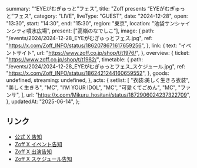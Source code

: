   summary: "“EYEがむぎゅっと”フェス",
  title: "Zoff presents “EYEがむぎゅっと”フェス",
  category: "LIVE",
  liveType: "GUEST",
  date: "2024-12-28",
  open: "13:30",
  start: "14:30",
  end: "15:30",
  region: "東京",
  location: "池袋サンシャインシティ噴水広場",
  present: ["高嶺のなでしこ"],
  image: {
    path: "/events/2024/2024-12-28_EYEがむぎゅっとフェス.jpg",
    ref: "https://x.com/Zoff_INFO/status/1862078671617659256",
  },
  link: {
    text: "イベントサイト",
    url: "https://www.zoff.co.jp/shop/t/t1976/",
  },
  overview: {
    ticket: "https://www.zoff.co.jp/shop/t/t1982/",
    timetable: {
      path: "/events/2024/2024-12-28_EYEがむぎゅっとフェス_スケジュール.jpg",
      ref: "https://x.com/Zoff_INFO/status/1862421244160659552",
    },
    goods: undefined,
    streaming: undefined,
  },
  acts: {
    setlist: [
      "衣装:美しく生きろ衣装",
      "美しく生きろ",
      "MC",
      "I’M YOUR IDOL",
      "MC",
      "可愛くてごめん",
      "MC",
      "ファンサ",
    ],
    url: "https://x.com/Mikuru_hositani/status/1872906024237322709",
  },
  updatedAt: "2025-06-14",
};

## リンク

- [公式 X 告知](https://x.com/takanenofficial/status/1862330713502363930)
- [Zoff X イベント告知](https://x.com/Zoff_INFO/status/1862078671617659256)
- [Zoff X 出演告知](https://x.com/Zoff_INFO/status/1862318120234537054)
- [Zoff X スケジュール告知](https://x.com/Zoff_INFO/status/1862421244160659552)
